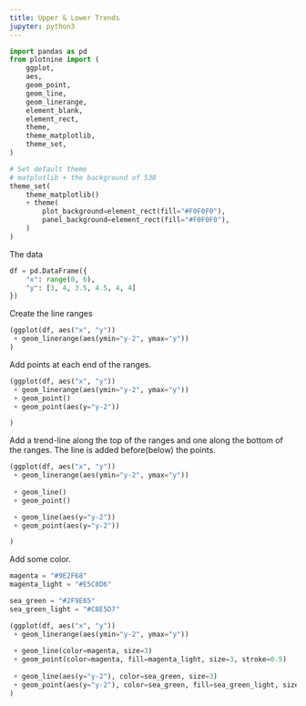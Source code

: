 ```yaml
---
title: Upper & Lower Trends
jupyter: python3
---
```


```python
import pandas as pd
from plotnine import (
    ggplot,
    aes,
    geom_point,
    geom_line,
    geom_linerange,
    element_blank,
    element_rect,
    theme,
    theme_matplotlib,
    theme_set,
)

# Set default theme
# matplotlib + the background of 538
theme_set(
    theme_matplotlib()
    + theme(
        plot_background=element_rect(fill="#F0F0F0"),
        panel_background=element_rect(fill="#F0F0F0"),
    )
)
```



The data

```python
df = pd.DataFrame({
    "x": range(0, 6),
    "y": [3, 4, 3.5, 4.5, 4, 4]
})
```

Create the line ranges

```python
(ggplot(df, aes("x", "y"))
 + geom_linerange(aes(ymin="y-2", ymax="y"))
)
```

Add points at each end of the ranges.

```python
(ggplot(df, aes("x", "y"))
 + geom_linerange(aes(ymin="y-2", ymax="y"))
 + geom_point()
 + geom_point(aes(y="y-2"))

)
```

Add a trend-line along the top of the ranges and one along the bottom of the ranges. The line is added before(below) the points.

```python
(ggplot(df, aes("x", "y"))
 + geom_linerange(aes(ymin="y-2", ymax="y"))
 
 + geom_line()
 + geom_point()

 + geom_line(aes(y="y-2"))
 + geom_point(aes(y="y-2"))

)
```

Add some color.

```python
magenta = "#9E2F68"
magenta_light = "#E5C8D6"

sea_green = "#2F9E65"
sea_green_light = "#C8E5D7"

(ggplot(df, aes("x", "y"))
 + geom_linerange(aes(ymin="y-2", ymax="y"))
 
 + geom_line(color=magenta, size=3)
 + geom_point(color=magenta, fill=magenta_light, size=3, stroke=0.5)
 
 + geom_line(aes(y="y-2"), color=sea_green, size=3)
 + geom_point(aes(y="y-2"), color=sea_green, fill=sea_green_light, size=3, stroke=0.5)
)
```

